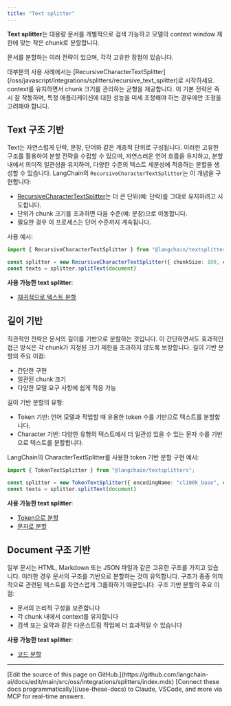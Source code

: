 ```yaml
---
title: "Text splitter"
---
```


**Text splitter**는 대용량 문서를 개별적으로 검색 가능하고 모델의 context window 제한에 맞는 작은 chunk로 분할합니다.

문서를 분할하는 여러 전략이 있으며, 각각 고유한 장점이 있습니다.

<Tip>
대부분의 사용 사례에서는 [RecursiveCharacterTextSplitter](/oss/javascript/integrations/splitters/recursive_text_splitter)로 시작하세요. context를 유지하면서 chunk 크기를 관리하는 균형을 제공합니다. 이 기본 전략은 즉시 잘 작동하며, 특정 애플리케이션에 대한 성능을 미세 조정해야 하는 경우에만 조정을 고려해야 합니다.
</Tip>

## Text 구조 기반

Text는 자연스럽게 단락, 문장, 단어와 같은 계층적 단위로 구성됩니다. 이러한 고유한 구조를 활용하여 분할 전략을 수립할 수 있으며, 자연스러운 언어 흐름을 유지하고, 분할 내에서 의미적 일관성을 유지하며, 다양한 수준의 텍스트 세분성에 적응하는 분할을 생성할 수 있습니다. LangChain의 `RecursiveCharacterTextSplitter`는 이 개념을 구현합니다:

- [RecursiveCharacterTextSplitter](/oss/javascript/integrations/splitters/recursive_text_splitter)는 더 큰 단위(예: 단락)를 그대로 유지하려고 시도합니다.
- 단위가 chunk 크기를 초과하면 다음 수준(예: 문장)으로 이동합니다.
- 필요한 경우 이 프로세스는 단어 수준까지 계속됩니다.

사용 예시:


```ts
import { RecursiveCharacterTextSplitter } from "@langchain/textsplitters";

const splitter = new RecursiveCharacterTextSplitter({ chunkSize: 100, chunkOverlap: 0 })
const texts = splitter.splitText(document)
```


**사용 가능한 text splitter**:
- [재귀적으로 텍스트 분할](/oss/javascript/integrations/splitters/recursive_text_splitter)

## 길이 기반

직관적인 전략은 문서의 길이를 기반으로 분할하는 것입니다. 이 간단하면서도 효과적인 접근 방식은 각 chunk가 지정된 크기 제한을 초과하지 않도록 보장합니다. 길이 기반 분할의 주요 이점:

- 간단한 구현
- 일관된 chunk 크기
- 다양한 모델 요구 사항에 쉽게 적응 가능

길이 기반 분할의 유형:

- Token 기반: 언어 모델과 작업할 때 유용한 token 수를 기반으로 텍스트를 분할합니다.
- Character 기반: 다양한 유형의 텍스트에서 더 일관성 있을 수 있는 문자 수를 기반으로 텍스트를 분할합니다.

LangChain의 CharacterTextSplitter를 사용한 token 기반 분할 구현 예시:


```ts
import { TokenTextSplitter } from "@langchain/textsplitters";

const splitter = new TokenTextSplitter({ encodingName: "cl100k_base", chunkSize: 100, chunkOverlap: 0 })
const texts = splitter.splitText(document)
```


**사용 가능한 text splitter**:
- [Token으로 분할](/oss/javascript/integrations/splitters/split_by_token)
- [문자로 분할](/oss/javascript/integrations/splitters/character_text_splitter)

## Document 구조 기반

일부 문서는 HTML, Markdown 또는 JSON 파일과 같은 고유한 구조를 가지고 있습니다. 이러한 경우 문서의 구조를 기반으로 분할하는 것이 유익합니다. 구조가 종종 의미적으로 관련된 텍스트를 자연스럽게 그룹화하기 때문입니다. 구조 기반 분할의 주요 이점:

- 문서의 논리적 구성을 보존합니다
- 각 chunk 내에서 context를 유지합니다
- 검색 또는 요약과 같은 다운스트림 작업에 더 효과적일 수 있습니다


**사용 가능한 text splitter**:
- [코드 분할](/oss/javascript/integrations/splitters/code_splitter)

---

<Callout icon="pen-to-square" iconType="regular">
    [Edit the source of this page on GitHub.](https://github.com/langchain-ai/docs/edit/main/src/oss/integrations/splitters/index.mdx)
</Callout>
<Tip icon="terminal" iconType="regular">
    [Connect these docs programmatically](/use-these-docs) to Claude, VSCode, and more via MCP for    real-time answers.
</Tip>
